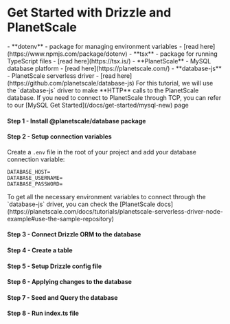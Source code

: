 
<Breadcrumbs/>

# Get Started with Drizzle and PlanetScale

<Prerequisites>  
  - **dotenv** - package for managing environment variables - [read here](https://www.npmjs.com/package/dotenv)
  - **tsx** - package for running TypeScript files - [read here](https://tsx.is/)
  - **PlanetScale** - MySQL database platform - [read here](https://planetscale.com/)
  - **database-js** - PlanetScale serverless driver - [read here](https://github.com/planetscale/database-js)
</Prerequisites>

<Callout title='important' type='warning'>
For this tutorial, we will use the `database-js` driver to make **HTTP** calls to the PlanetScale database. If you need to
connect to PlanetScale through TCP, you can refer to our [MySQL Get Started](/docs/get-started/mysql-new) page
</Callout>

<FileStructure/>

#### Step 1 - Install **@planetscale/database** package

<InstallPackages lib='@planetscale/database'/>

#### Step 2 - Setup connection variables

Create a `.env` file in the root of your project and add your database connection variable:

```plaintext copy
DATABASE_HOST=
DATABASE_USERNAME=
DATABASE_PASSWORD=
```

<Callout title='tips'>
To get all the necessary environment variables to connect through the `database-js` driver, you can check the [PlanetScale docs](https://planetscale.com/docs/tutorials/planetscale-serverless-driver-node-example#use-the-sample-repository)
</Callout>

#### Step 3 - Connect Drizzle ORM to the database

<ConnectPlanetScale/>

#### Step 4 - Create a table

<CreateTable/>

#### Step 5 - Setup Drizzle config file

<SetupConfig dialect='mysql' env_variable='DATABASE_URL'/>

#### Step 6 - Applying changes to the database

<ApplyChanges />

#### Step 7 - Seed and Query the database

<QueryPlanetScale />

#### Step 8 - Run index.ts file

<RunFile/>